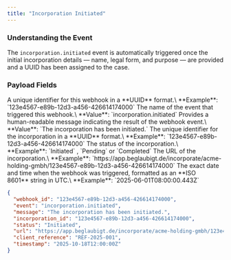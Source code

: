```yaml
---
title: "Incorporation Initiated"
---
```


### Understanding the Event

The `incorporation.initiated` event is automatically triggered once the initial incorporation details — name, legal form, and purpose — are provided and a UUID has been assigned to the case.

### Payload Fields

<ResponseField name="webhook_id" type="string">
  A unique identifier for this webhook in a **UUID** format.\
  **Example**: `123e4567-e89b-12d3-a456-426614174000`
</ResponseField>

<ResponseField name="event" type="string">
  The name of the event that triggered this webhook.\
  **Value**: `incorporation.initiated`
</ResponseField>

<ResponseField name="message" type="string">
  Provides a human-readable message indicating the result of the webhook event.\
  **Value**: `The incorporation has been initiated.`
</ResponseField>

<ResponseField name="incorporation_id" type="string">
  The unique identifier for the incorporation in a **UUID** format.\
  **Example**: `123e4567-e89b-12d3-a456-426614174000`
</ResponseField>

<ResponseField name="status" type="string">
  The status of the incorporation.\
  **Example**: `Initiated` , `Pending` or `Completed`
</ResponseField>

<ResponseField name="url" type="string">
  The URL of the incorporation.\
  **Example**: `https://app.beglaubigt.de/incorporate/acme-holding-gmbh/123e4567-e89b-12d3-a456-426614174000`
</ResponseField>

<ResponseField name="timestamp" type="string">
  The exact date and time when the webhook was triggered, formatted as an **ISO 8601** string in UTC.\
  **Example**: `2025-06-01T08:00:00.443Z`
</ResponseField>

<ResponseExample>

```json
{
  "webhook_id": "123e4567-e89b-12d3-a456-426614174000",
  "event": "incorporation.initiated",
  "message": "The incorporation has been initiated.",
  "incorporation_id": "123e4567-e89b-12d3-a456-426614174000",
  "status": "Initiated",
  "url": "https://app.beglaubigt.de/incorporate/acme-holding-gmbh/123e4567-e89b-12d3-a456-426614174000",
  "client_reference": "REF-2025-001",
  "timestamp": "2025-10-18T12:00:00Z"
}
```

</ResponseExample>